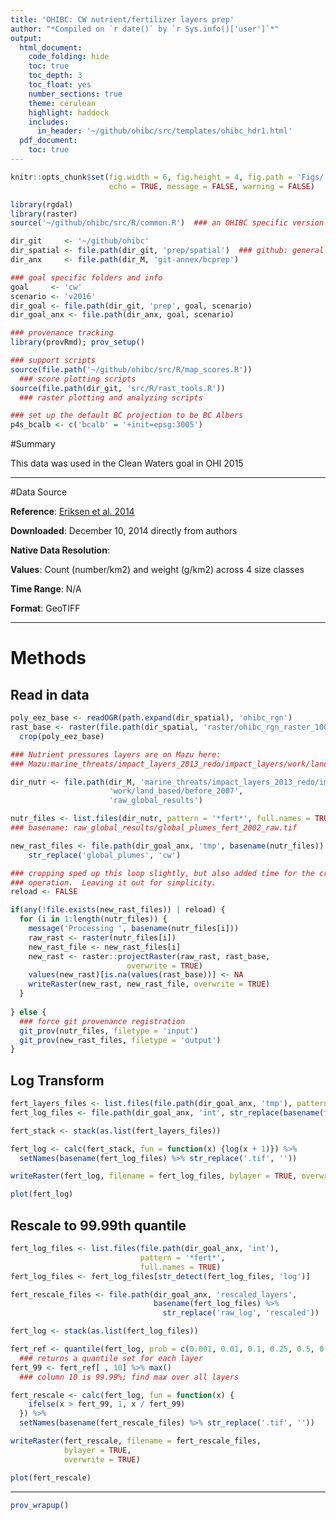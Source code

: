 ```yaml
---
title: 'OHIBC: CW nutrient/fertilizer layers prep'
author: "*Compiled on `r date()` by `r Sys.info()['user']`*"
output: 
  html_document:
    code_folding: hide
    toc: true
    toc_depth: 3
    toc_float: yes
    number_sections: true
    theme: cerulean
    highlight: haddock
    includes: 
      in_header: '~/github/ohibc/src/templates/ohibc_hdr1.html'
  pdf_document:
    toc: true
---
```


``` r

knitr::opts_chunk$set(fig.width = 6, fig.height = 4, fig.path = 'Figs/',
                      echo = TRUE, message = FALSE, warning = FALSE)

library(rgdal)
library(raster)
source('~/github/ohibc/src/R/common.R')  ### an OHIBC specific version of common.R

dir_git     <- '~/github/ohibc'
dir_spatial <- file.path(dir_git, 'prep/spatial')  ### github: general buffer region shapefiles
dir_anx     <- file.path(dir_M, 'git-annex/bcprep')

### goal specific folders and info
goal     <- 'cw'
scenario <- 'v2016'
dir_goal <- file.path(dir_git, 'prep', goal, scenario)
dir_goal_anx <- file.path(dir_anx, goal, scenario)

### provenance tracking
library(provRmd); prov_setup()

### support scripts
source(file.path('~/github/ohibc/src/R/map_scores.R'))
  ### score plotting scripts
source(file.path(dir_git, 'src/R/rast_tools.R')) 
  ### raster plotting and analyzing scripts

### set up the default BC projection to be BC Albers
p4s_bcalb <- c('bcalb' = '+init=epsg:3005')

```

#Summary

This data was used in the Clean Waters goal in OHI 2015

***

#Data Source

**Reference**: [Eriksen et al. 2014](http://journals.plos.org/plosone/article?id=10.1371/journal.pone.0111913)

**Downloaded**: December 10, 2014 directly from authors

**Native Data Resolution**:   

**Values**: Count (number/km2) and weight (g/km2) across 4 size classes  

**Time Range**: N/A

**Format**: GeoTIFF

***

# Methods

## Read in data

``` r

poly_eez_base <- readOGR(path.expand(dir_spatial), 'ohibc_rgn')
rast_base <- raster(file.path(dir_spatial, 'raster/ohibc_rgn_raster_1000m.tif')) %>%
  crop(poly_eez_base)

### Nutrient pressures layers are on Mazu here:
### Mazu:marine_threats/impact_layers_2013_redo/impact_layers/work/land_based/before_2007/raw_global_results

dir_nutr <- file.path(dir_M, 'marine_threats/impact_layers_2013_redo/impact_layers',
                      'work/land_based/before_2007',
                      'raw_global_results')

nutr_files <- list.files(dir_nutr, pattern = '*fert*', full.names = TRUE)
### basename: raw_global_results/global_plumes_fert_2002_raw.tif

new_rast_files <- file.path(dir_goal_anx, 'tmp', basename(nutr_files)) %>%
    str_replace('global_plumes', 'cw')

### cropping sped up this loop slightly, but also added time for the crop
### operation.  Leaving it out for simplicity.
reload <- FALSE

if(any(!file.exists(new_rast_files)) | reload) {
  for (i in 1:length(nutr_files)) {
    message('Processing ', basename(nutr_files[i]))
    raw_rast <- raster(nutr_files[i])
    new_rast_file <- new_rast_files[i]
    new_rast <- raster::projectRaster(raw_rast, rast_base,
                          overwrite = TRUE)
    values(new_rast)[is.na(values(rast_base))] <- NA
    writeRaster(new_rast, new_rast_file, overwrite = TRUE)
  }
  
} else {
  ### force git provenance registration
  git_prov(nutr_files, filetype = 'input')
  git_prov(new_rast_files, filetype = 'output')
}

```

## Log Transform
```r

fert_layers_files <- list.files(file.path(dir_goal_anx, 'tmp'), pattern = '*fert*', full.names = TRUE)
fert_log_files <- file.path(dir_goal_anx, 'int', str_replace(basename(fert_layers_files), '.tif', '_log.tif'))

fert_stack <- stack(as.list(fert_layers_files))

fert_log <- calc(fert_stack, fun = function(x) {log(x + 1)}) %>%
  setNames(basename(fert_log_files) %>% str_replace('.tif', ''))

writeRaster(fert_log, filename = fert_log_files, bylayer = TRUE, overwrite = TRUE)

plot(fert_log)

```

## Rescale to 99.99th quantile
```r

fert_log_files <- list.files(file.path(dir_goal_anx, 'int'), 
                             pattern = '*fert*',
                             full.names = TRUE)
fert_log_files <- fert_log_files[str_detect(fert_log_files, 'log')]

fert_rescale_files <- file.path(dir_goal_anx, 'rescaled_layers',
                                basename(fert_log_files) %>%
                                  str_replace('raw_log', 'rescaled'))

fert_log <- stack(as.list(fert_log_files))

fert_ref <- quantile(fert_log, prob = c(0.001, 0.01, 0.1, 0.25, 0.5, 0.75, 0.9, 0.99, 0.999, 0.9999))
  ### returns a quantile set for each layer
fert_99 <- fert_ref[ , 10] %>% max()
  ### column 10 is 99.99%; find max over all layers

fert_rescale <- calc(fert_log, fun = function(x) {
    ifelse(x > fert_99, 1, x / fert_99)
  }) %>%
  setNames(basename(fert_rescale_files) %>% str_replace('.tif', ''))

writeRaster(fert_rescale, filename = fert_rescale_files, 
            bylayer = TRUE,
            overwrite = TRUE)

plot(fert_rescale)

```

***

``` r
prov_wrapup()
```

